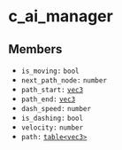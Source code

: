 # c_ai_manager

## Members
- `is_moving:` `bool`
- `next_path_node:` `number`
- `path_start:` [`vec3`](/structs/vec3)
- `path_end:` [`vec3`](/structs/vec3)
- `dash_speed:` `number`
- `is_dashing:` `bool`
- `velocity:` `number`
- `path:` [`table<vec3>`](/structs/vec3)
